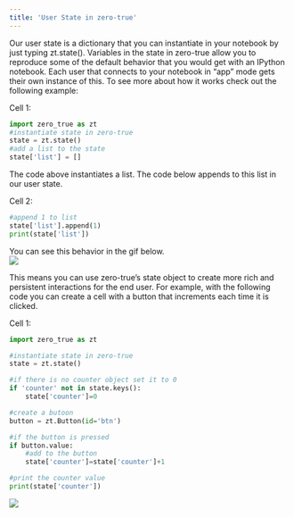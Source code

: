 ```yaml
---
title: 'User State in zero-true'
---
```




Our user state is a dictionary that you can instantiate in your notebook by just typing zt.state(). Variables in the state in zero-true allow you to reproduce some of the default behavior that you would get with an IPython notebook. Each user that connects to your notebook in “app” mode gets their own instance of this. To see more about how it works check out the following example: 

Cell 1:

```py
import zero_true as zt
#instantiate state in zero-true
state = zt.state()
#add a list to the state
state['list'] = []
```

The code above instantiates a list. The code below appends to this list in our user state. 

Cell 2:

```py
#append 1 to list
state['list'].append(1)
print(state['list'])
```

You can see this behavior in the gif below.  
![](/blogs/gifs/state_in_zero_true.gif)

This means you can use zero-true’s state object to create more rich and persistent interactions for the end user. For example, with the following code you can create a cell with a button that increments each time it is clicked.

Cell 1:

```py
import zero_true as zt

#instantiate state in zero-true
state = zt.state()

#if there is no counter object set it to 0
if 'counter' not in state.keys():
	state['counter']=0

#create a butoon
button = zt.Button(id='btn')

#if the button is pressed
if button.value:
	#add to the button
	state['counter']=state['counter']+1

#print the counter value
print(state['counter'])
```

![](/blogs/gifs/counter_button.gif)
